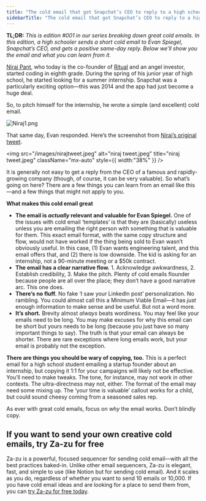 ```yaml
---
title: "The cold email that got Snapchat’s CEO to reply to a high school programmer"
sidebarTitle: "The cold email that got Snapchat’s CEO to reply to a high school programmer"
---
```


**TL;DR:** _This is edition #001 in our series breaking down great cold emails. In this edition, a high schooler sends a short cold email to Evan Spiegel, Snapchat’s CEO, and gets a positive same-day reply. Below we’ll show you the email and what you can learn from it._

[Niraj Pant](https://niraj.io/), who today is the co-founder of [Ritual](https://ritual.com/) and an angel investor, started coding in eighth grade. During the spring of his junior year of high school, he started looking for a summer internship. Snapchat was a particularly exciting option—this was 2014 and the app had just become a huge deal.

So, to pitch himself for the internship, he wrote a simple (and excellent) cold email.

<img
  src="/images/Niraj1.png"
  alt="Niraj1.png"
  title="Niraj1.png"
  className="mx-auto"
/>

That same day, Evan responded. Here’s the screenshot from [Niraj’s original tweet](https://x.com/niraj/status/1209553717034401793?lang=en).

<img
  src="/images/nirajtweet.jpeg"
  alt="niraj tweet.jpeg"
  title="niraj tweet.jpeg"
  className="mx-auto"
  style={{ width:"38%" }}
/>

It is generally not easy to get a reply from the CEO of a famous and rapidly-growing company (though, of course, it can be very valuable). So what’s going on here? There are a few things you can learn from an email like this—and a few things that might not apply to you.

**What makes this cold email great**

- **The email is _actually_ relevant and valuable for Evan Spiegel.** One of the issues with cold email ‘templates’ is that they are (basically) useless unless you are emailing the right person with something that is valuable for them. This exact email format, with the same copy structure and flow, would not have worked if the thing being sold to Evan wasn’t obviously useful. In this case, (1) Evan wants engineering talent, and this email offers that, and (2) there is low downside. The kid is asking for an internship, not a 90-minute meeting or a \$50k contract.
- **The email has a clear narrative flow.** 1. Acknowledge awkwardness, 2. Establish credibility, 3. Make the pitch. Plenty of cold emails flounder because people are all over the place; they don’t have a good narrative arc. This one does.
- **There’s no fluff.** No fake ‘I saw your LinkedIn post’ personalization. No rambling. You could almost call this a Minimum Viable Email—it has _just_ enough information to make sense and be useful. But not a word more.
- **It’s short.** Brevity almost _always_ beats wordiness. You may feel like your emails need to be long. You may make excuses for why this email can be short but yours needs to be long (because you just have so many important things to say). The truth is that your email can always be shorter. There are rare exceptions where long emails work, but your email is probably not the exception.

**There are things you should be wary of copying, too.** This is a perfect email for a high school student emailing a startup founder about an internship, but copying it 1:1 for your campaigns will likely not be effective. You’ll need to make tweaks. The tone, for instance, may not work in other contexts. The ultra-directness may not, either. The format of the email may need some mixing up. The ‘your time is valuable’ callout works for a child, but could sound cheesy coming from a seasoned sales rep.

As ever with great cold emails, focus on _why_ the email works. Don’t blindly copy.

## If you want to send your own creative cold emails, try Za-zu for free

Za-zu is a powerful, focused sequencer for sending cold email—with all the best practices baked-in. Unlike other email sequencers, Za-zu is elegant, fast, and simple to use (like Notion but for sending cold email). And it scales as you do, regardless of whether you want to send 10 emails or 10,000. If you have cold email ideas and are looking for a place to send them from, you can [try Za-zu for free today](https://www.za-zu.com/). 